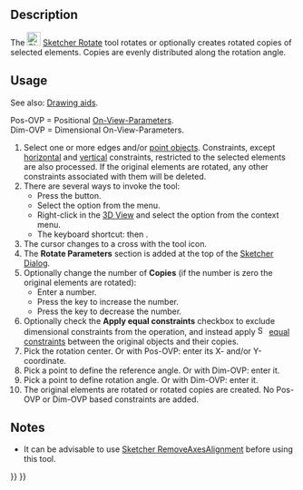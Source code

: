 <languages/>

{{Docnav
|[[Sketcher_Translate|Move/Array Transform]]
|[[Sketcher_Scale|Scale]]
|[[Sketcher_Workbench|Sketcher]]
|IconL=Sketcher_Translate.svg
|IconR=Sketcher_Scale.svg
|IconC=Workbench_Sketcher.svg
}}

{{GuiCommand
|Name=Sketcher Rotate
|MenuLocation=Sketch → Sketcher Tools → Rotate/Polar Transform
|Workbenches=[[Sketcher_Workbench|Sketcher]]
|Shortcut={{KEY|Z}} {{KEY|P}}
|Version=1.0
|SeeAlso=
}}

==Description==

The [[Image:Sketcher_Rotate.svg|24px]] [[Sketcher_Rotate|Sketcher Rotate]] tool rotates or optionally creates rotated copies of selected elements. Copies are evenly distributed along the rotation angle.

==Usage==

See also: [[Sketcher_Workbench#Drawing_aids|Drawing aids]].

Pos-OVP = Positional [[Sketcher_Preferences#General|On-View-Parameters]].<br>
Dim-OVP = Dimensional On-View-Parameters.

# Select one or more edges and/or [[Sketcher_CreatePoint|point objects]]. Constraints, except [[Sketcher_ConstrainHorizontal|horizontal]] and [[Sketcher_ConstrainVertical|vertical]] constraints, restricted to the selected elements are also processed. If the original elements are rotated, any other constraints associated with them will be deleted.
# There are several ways to invoke the tool:
#* Press the {{Button|[[Image:Sketcher_Rotate.svg|16px]] [[Sketcher_Rotate|Rotate/Polar Transform]]}} button.
#* Select the {{MenuCommand|Sketcher → Sketcher Tools → [[Image:Sketcher_Rotate.svg|16px]] Rotate/Polar Transform}} option from the menu.
#* Right-click in the [[3D_View|3D View]] and select the {{MenuCommand|[[Image:Sketcher_Rotate.svg|16px]] Rotate/Polar Transform}} option from the context menu.
#* The keyboard shortcut: {{KEY|Z}} then {{KEY|P}}.
# The cursor changes to a cross with the tool icon.
# The '''Rotate Parameters''' section is added at the top of the [[Sketcher_Dialog|Sketcher Dialog]].
# Optionally change the number of '''Copies''' (if the number is zero the original elements are rotated):
#* Enter a number.
#* Press the {{KEY|U}} key to increase the number.
#* Press the {{KEY|J}} key to decrease the number.
# Optionally check the '''Apply equal constraints''' checkbox to exclude dimensional constraints from the operation, and instead apply [[Image:Sketcher_ConstrainEqual.svg|16px]] [[Sketcher_ConstrainEqual|equal constraints]] between the original objects and their copies.
# Pick the rotation center. Or with Pos-OVP: enter its X- and/or Y-coordinate.
# Pick a point to define the reference angle. Or with Dim-OVP: enter it.
# Pick a point to define rotation angle. Or with Dim-OVP: enter it.
# The original elements are rotated or rotated copies are created. No Pos-OVP or Dim-OVP based constraints are added.

==Notes==

* It can be advisable to use [[Sketcher_RemoveAxesAlignment|Sketcher RemoveAxesAlignment]] before using this tool.


{{Docnav
|[[Sketcher_Translate|Move/Array Transform]]
|[[Sketcher_Scale|Scale]]
|[[Sketcher_Workbench|Sketcher]]
|IconL=Sketcher_Translate.svg
|IconR=Sketcher_Scale.svg
|IconC=Workbench_Sketcher.svg
}}

{{Sketcher_Tools_navi{{#translation:}}}}
{{Userdocnavi{{#translation:}}}}